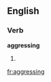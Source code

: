 ==English==

===Verb===
'''aggressing'''

# {{present participle of|[[aggress]]}}

[[fr:aggressing]]